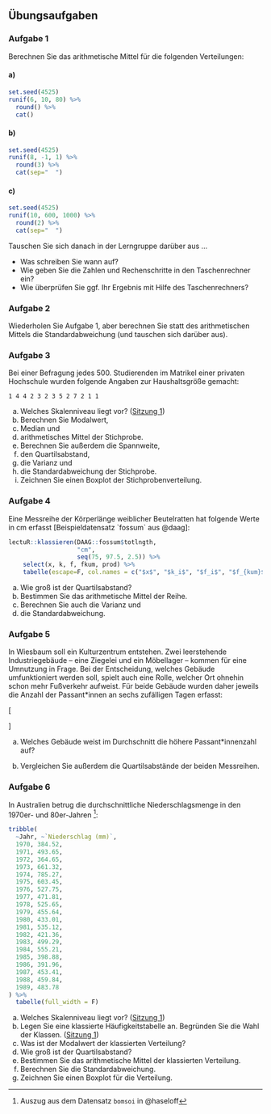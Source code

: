 ## Übungsaufgaben {-}

### Aufgabe 1

Berechnen Sie das arithmetische Mittel für die folgenden Verteilungen:

#### a) 

```r
set.seed(4525)
runif(6, 10, 80) %>%
  round() %>%
  cat()
```

#### b)

```r
set.seed(4525)
runif(8, -1, 1) %>%
  round(3) %>%
  cat(sep="  ")
```

#### c)

```r
set.seed(4525)
runif(10, 600, 1000) %>%
  round(2) %>%
  cat(sep="  ")
```

Tauschen Sie sich danach in der Lerngruppe darüber aus ...

- Was schreiben Sie wann auf?
- Wie geben Sie die Zahlen und Rechenschritte in den Taschenrechner ein?
- Wie überprüfen Sie ggf. Ihr Ergebnis mit Hilfe des Taschenrechners?

### Aufgabe 2

Wiederholen Sie Aufgabe 1, aber berechnen Sie statt des arithmetischen Mittels die Standardabweichung (und tauschen sich darüber aus).

### Aufgabe 3

Bei einer Befragung jedes 500. Studierenden im Matrikel einer privaten Hochschule wurden folgende Angaben zur Haushaltsgröße gemacht:

```
1 4 4 2 3 2 3 5 2 7 2 1 1
```

a) Welches Skalenniveau liegt vor? ([Sitzung 1](#skalenniveaus))
b) Berechnen Sie Modalwert,
c) Median und
d) arithmetisches Mittel der Stichprobe.
e) Berechnen Sie außerdem die Spannweite,
f) den Quartilsabstand,
g) die Varianz und
h) die Standardabweichung der Stichprobe.
i) Zeichnen Sie einen Boxplot der Stichprobenverteilung.

### Aufgabe 4

Eine Messreihe der Körperlänge weiblicher Beutelratten hat folgende Werte in cm erfasst [Beispieldatensatz `fossum` aus @daag]:

```r
lectuR::klassieren(DAAG::fossum$totlngth,
                   "cm",
                   seq(75, 97.5, 2.5)) %>%
    select(x, k, f, fkum, prod) %>%
    tabelle(escape=F, col.names = c("$x$", "$k_i$", "$f_i$", "$f_{kum}$", "$f_i \\cdot k_i$"))
```

a) Wie groß ist der Quartilsabstand?
b) Bestimmen Sie das arithmetische Mittel der Reihe.
b) Berechnen Sie auch die Varianz und
d) die Standardabweichung.

### Aufgabe 5 {#ex2-5}

In Wiesbaum soll ein Kulturzentrum entstehen. Zwei leerstehende Industriegebäude -- eine Ziegelei und ein Möbellager -- kommen für eine Umnutzung in Frage. Bei der Entscheidung, welches Gebäude umfunktioniert werden soll, spielt auch eine Rolle, welcher Ort ohnehin schon mehr Fußverkehr aufweist. Für beide Gebäude wurden daher jeweils die Anzahl der Passant\*innen an sechs zufälligen Tagen erfasst:

\[\begin{aligned}
```r
set.seed(1616)
ziegelei <- round(rnorm(6,80,10))
moebellager <- round(rnorm(6,70,18))
knitr::asis_output(
  sprintf(
    "\\textrm{Ziegelei}: \\quad & %s\\\\
\\textrm{Möbellager}: \\quad & %s\\\\",
    paste(ziegelei, collapse="\\quad"),
    paste(moebellager, collapse="\\quad")
  )
)
```
\end{aligned}\]

a) Welches Gebäude weist im Durchschnitt die höhere Passant\*innenzahl auf?

b) Vergleichen Sie außerdem die Quartilsabstände der beiden Messreihen.

### Aufgabe 6

In Australien betrug die durchschnittliche Niederschlagsmenge in den 1970er- und 80er-Jahren ^[Auszug aus dem Datensatz `bomsoi` in @haseloff]:
\nopagebreak

```r
tribble(
  ~Jahr, ~`Niederschlag (mm)`,
  1970,	384.52,
  1971,	493.65,
  1972,	364.65,
  1973,	661.32,
  1974,	785.27,
  1975,	603.45,
  1976,	527.75,
  1977,	471.81,
  1978,	525.65,
  1979,	455.64,
  1980,	433.01,
  1981,	535.12,
  1982,	421.36,
  1983,	499.29,
  1984,	555.21,
  1985,	398.88,
  1986,	391.96,
  1987,	453.41,
  1988,	459.84,
  1989,	483.78
) %>%
  tabelle(full_width = F)
```

a) Welches Skalenniveau liegt vor?  ([Sitzung&nbsp;1](#skalenniveaus))
b) Legen Sie eine klassierte Häufigkeitstabelle an. Begründen Sie die Wahl der Klassen. ([Sitzung&nbsp;1](#quantitative-variablen-1))
c) Was ist der Modalwert der klassierten Verteilung?
d) Wie groß ist der Quartilsabstand?
e) Bestimmen Sie das arithmetische Mittel der klassierten Verteilung.
f) Berechnen Sie die Standardabweichung.
g) Zeichnen Sie einen Boxplot für die Verteilung.
